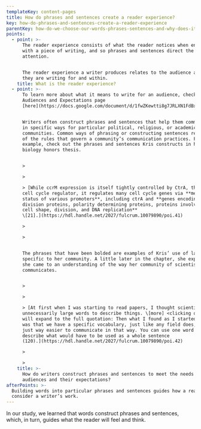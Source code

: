 ```yaml
---
templateKey: content-pages
title: How do phrases and sentences create a reader experience?
key: how-do-phrases-and-sentences-create-a-reader-experience
parentKey: how-do-we-choose-our-words-phrases-sentences-and-why-does-it-matter
points:
  - point: >-
      The reader experience consists of what the reader notices when engaging
      with a piece of writing, and so phrases and sentences direct the reader’s
      attention.


      The reader experience a writer produces relates to the audience and genre
      they are writing for and within.
    title: What is the reader experience?
  - point: >-
      To learn more about what it means to write for an audience, check out our
      Audiences and Expectations page
      [here](https://docs.google.com/document/d/1fwZKewtti8g7JRLXN1FdBxM6mPRvnTN-hwpPjPlpgYo/edit#bookmark=id.dud51a57jrjh).


      Writers often construct phrases and sentences that help them communicate
      in specific ways for particular political, religious, or academic
      communities. Common ways of phrasing or constructing sentences reveal some
      of the rules that govern a community’s communication practices. For
      example, check out the phrases and sentences Kris constructs in her
      biology honors thesis.


      >

      >

      > [While ccrM expression is itself tightly controlled by CtrA, the master
      cell cycle regulator, it regulates many cell cycle genes via **methylation
      status of various promoters**, including ctrA and **genes encoding cell
      division proteins, polarity determining proteins, proteins involved in
      cell shape, division, and DNA replication**
      \[21].](https://hdl.handle.net/2027/fulcrum.10079890/poi.41)

      >

      >


      The phrases that have been bolded are examples of Kris’ use of language
      specific to her community. A little later in the chapter, she explains how
      she came to an understanding of the way her community of scientists
      communicates.


      >

      >

      > [At first when I was starting to read papers, I thought scientists used
      unnecessarily large words to describe things. \[more] <clicking on ‘more’
      will expand to the full quotation: Then what I found as I started writing
      was that we have a specific vocabulary, just like any field does, and it’s
      just way easier to communicate in that way. You can use one word to
      describe what would have to be used as a whole sentence
      (120).](https://hdl.handle.net/2027/fulcrum.10079890/poi.42)

      >

      >
    title: >-
      How do writers construct phrases and sentences to meet the needs of
      audiences and their expectations?
afterPoints: >-
  Building words into particular phrases and sentences guides how a reader will
  consider a writer’s work.
---
```

In our study, we learned that words construct phrases and sentences, which, in turn, guides what the reader will feel and think.
